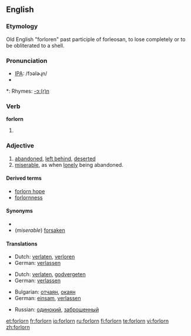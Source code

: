 ==English==

===Etymology===
Old English "forloren" past participle of forleosan, to lose completely or to be obliterated to a shell.

===Pronunciation===
* [[IPA]]: /fɔəlɚɻn/
* {{audio|en-us-forlorn.ogg|Audio (US)}}

*: Rhymes: [[Rhymes:English:-ɔː(r)n|-ɔː(r)n]]

===Verb===
'''forlorn'''

# {{obsolete}} {{past participle of|[[forlese]]}}

===Adjective===
{{en-adj}}

# [[abandoned]], [[left behind]], [[deserted]]
# [[miserable]], as when [[lonely]] being abandoned.

====Derived terms====
* [[forlorn hope]]
* [[forlornness]]

====Synonyms====
* 
* (''miserable'') [[forsaken]]

====Translations====
{{trans-top|left behind}}
* Dutch: [[verlaten]], [[verloren]]
* German: [[verlassen]]
{{trans-mid}}
{{trans-bottom}}

{{trans-top|miserable}}
* Dutch: [[verlaten]], [[godvergeten]]
* German: [[verlassen]]
{{trans-mid}}
{{trans-bottom}}

{{trans-top|to be sorted}}
* Bulgarian: [[отчаян]], [[окаян]]
* German: [[einsam]], [[verlassen]]
{{trans-mid}}
* Russian: [[одинокий]], [[заброшенный]]
{{trans-bottom}}

[[et:forlorn]]
[[fr:forlorn]]
[[io:forlorn]]
[[ru:forlorn]]
[[fi:forlorn]]
[[te:forlorn]]
[[vi:forlorn]]
[[zh:forlorn]]